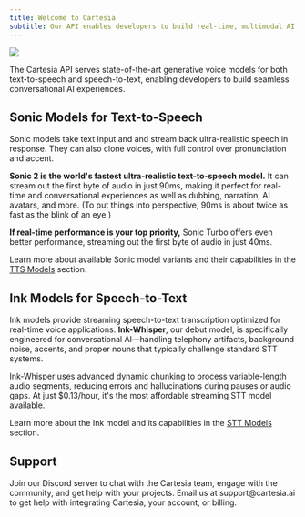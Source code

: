 ```yaml
---
title: Welcome to Cartesia
subtitle: Our API enables developers to build real-time, multimodal AI experiences that feel natural and responsive.
---
```


<Frame>

![](../assets/images/overview-header.png)

</Frame>

The Cartesia API serves state-of-the-art generative voice models for both text-to-speech and speech-to-text, enabling developers to build seamless conversational AI experiences.

## Sonic Models for Text-to-Speech

Sonic models take text input and and stream back ultra-realistic speech in response. They can also clone voices, with full control over pronunciation and accent.

**Sonic 2 is the world's fastest ultra-realistic text-to-speech model.** It can stream out the first byte of audio in just 90ms, making it perfect for real-time and conversational experiences as well as dubbing, narration, AI avatars, and more. (To put things into perspective, 90ms is about twice as fast as the blink of an eye.)

**If real-time performance is your top priority,** Sonic Turbo offers even better performance, streaming out the first byte of audio in just 40ms.

Learn more about available Sonic model variants and their capabilities in the [TTS Models](/build-with-cartesia/model/models-tts) section.

## Ink Models for Speech-to-Text

Ink models provide streaming speech-to-text transcription optimized for real-time voice applications. **Ink-Whisper**, our debut model, is specifically engineered for conversational AI—handling telephony artifacts, background noise, accents, and proper nouns that typically challenge standard STT systems.

Ink-Whisper uses advanced dynamic chunking to process variable-length audio segments, reducing errors and hallucinations during pauses or audio gaps. At just $0.13/hour, it's the most affordable streaming STT model available.

Learn more about the Ink model and its capabilities in the [STT Models](/build-with-cartesia/models/models-stt) section.

## Support

<CardGroup cols={2}>
  <Card title="Discord" icon="fa-brands fa-discord" href="https://discord.gg/cartesia">
      Join our Discord server to chat with the Cartesia team, engage with the community, and get help with your projects.
  </Card>
  <Card title="Email" icon="envelope" href="mailto:support@cartesia.ai">
      Email us at support@cartesia.ai to get help with integrating Cartesia, your account, or billing.
  </Card>
</CardGroup>
